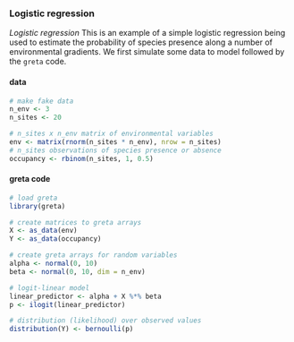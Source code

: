 ### Logistic regression

*Logistic regression* This is an example of a simple logistic regression being used to estimate the probability of species presence along a number of environmental gradients. We first simulate some data to model followed by the `greta` code.

#### data
<div class="data">
```r
# make fake data
n_env <- 3
n_sites <- 20

# n_sites x n_env matrix of environmental variables
env <- matrix(rnorm(n_sites * n_env), nrow = n_sites) 
# n_sites observations of species presence or absence
occupancy <- rbinom(n_sites, 1, 0.5) 
```
</div>

#### greta code
```r
# load greta
library(greta)

# create matrices to greta arrays
X <- as_data(env)
Y <- as_data(occupancy)

# create greta arrays for random variables
alpha <- normal(0, 10)
beta <- normal(0, 10, dim = n_env)

# logit-linear model
linear_predictor <- alpha + X %*% beta
p <- ilogit(linear_predictor)

# distribution (likelihood) over observed values
distribution(Y) <- bernoulli(p)
```
